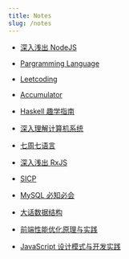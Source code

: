 ```yaml
---
title: Notes
slug: /notes
---
```


- [深入浅出 NodeJS](/notes/a-simple-explanation-of-nodejs)

- [Pargramming Language](/notes/programming-language)

- [Leetcoding](/notes/leetcoding)

- [Accumulator](/notes/accumulator)

- [Haskell 趣学指南](/notes/learn-you-a-haskell)

- [深入理解计算机系统](/notes/csapp)

- [七周七语言](/notes/7-languages-in-7-weeks)

- [深入浅出 RxJS](/notes/a-simple-explanation-of-rxjs)

- [SICP](/notes/sicp)

- [MySQL 必知必会](/notes/mysql-must-know)

- [大话数据结构](/notes/big-talk-data-structure)

- [前端性能优化原理与实践](/notes/front-end-performance-optimization)

- [JavaScript 设计模式与开发实践](/notes/javascript-design-patterns-and-development-practices)
